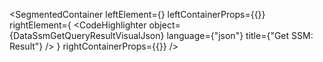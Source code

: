 
<SegmentedContainer
  leftElement={<DataSsmGetQueryResultDesc />}
  leftContainerProps={{}}
  rightElement={
    <CodeHighlighter
      object={DataSsmGetQueryResultVisualJson}
      language={"json"}
      title={"Get SSM: Result"}
    />
  }
  rightContainerProps={{}}
/>
